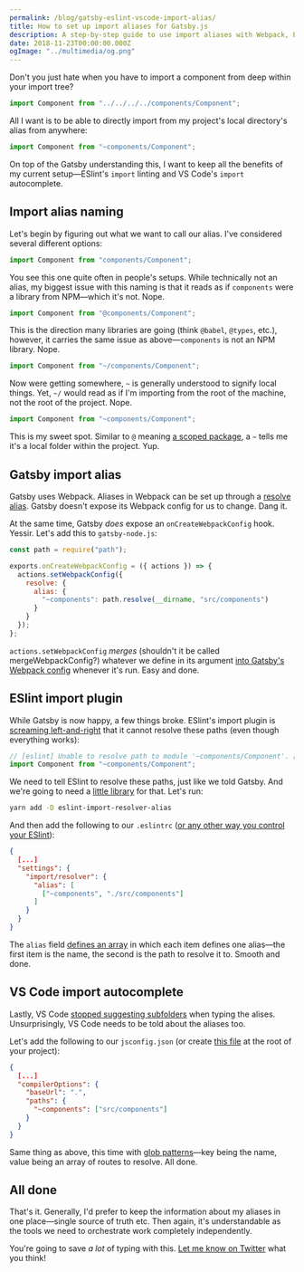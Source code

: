 ```yaml
---
permalink: /blog/gatsby-eslint-vscode-import-alias/
title: How to set up import aliases for Gatsby.js
description: A step-by-step guide to use import aliases with Webpack, ESlint, and VS Code
date: 2018-11-23T00:00:00.000Z
ogImage: "../multimedia/og.png"
---
```


Don't you just hate when you have to import a component from deep within your import tree?

```js
import Component from "../../../../components/Component";
```

All I want is to be able to directly import from my project's local directory's alias from anywhere:

```js
import Component from "~components/Component";
```

On top of the Gatsby understanding this, I want to keep all the benefits of my current setup—ESlint's `import` linting and VS Code's `import` autocomplete.

## Import alias naming

Let's begin by figuring out what we want to call our alias. I've considered several different options:

```js
import Component from "components/Component";
```

You see this one quite often in people's setups. While technically not an alias, my biggest issue with this naming is that it reads as if `components` were a library from NPM—which it's not. Nope.

```js
import Component from "@components/Component";
```

This is the direction many libraries are going (think `@babel`, `@types`, etc.), however, it carries the same issue as above—`components` is not an NPM library. Nope.

```js
import Component from "~/components/Component";
```

Now were getting somewhere, `~` is generally understood to signify local things. Yet, `~/` would read as if I'm importing from the root of the machine, not the root of the project. Nope.

```js
import Component from "~components/Component";
```

This is my sweet spot. Similar to `@` meaning [a scoped package](https://docs.npmjs.com/misc/scope), a `~` tells me it's a local folder within the project. Yup.

## Gatsby import alias

Gatsby uses Webpack. Aliases in Webpack can be set up through a [resolve alias](https://webpack.js.org/configuration/resolve/#resolve-alias). Gatsby doesn't expose its Webpack config for us to change. Dang it.

At the same time, Gatsby _does_ expose an `onCreateWebpackConfig` hook. Yessir. Let's add this to `gatsby-node.js`:

```js
const path = require("path");

exports.onCreateWebpackConfig = ({ actions }) => {
  actions.setWebpackConfig({
    resolve: {
      alias: {
        "~components": path.resolve(__dirname, "src/components")
      }
    }
  });
};
```

`actions.setWebpackConfig` _merges_ (shouldn't it be called mergeWebpackConfig?) whatever we define in its argument [into Gatsby's Webpack config](https://www.gatsbyjs.org/docs/add-custom-webpack-config/) whenever it's run. Easy and done.

## ESlint import plugin

While Gatsby is now happy, a few things broke. ESlint's import plugin is [screaming left-and-right](https://github.com/benmosher/eslint-plugin-import/blob/master/docs/rules/no-unresolved.md) that it cannot resolve these paths (even though everything works):

```js
// [eslint] Unable to resolve path to module '~components/Component'. [import/no-unresolved]
import Component from "~components/Component";
```

We need to tell ESlint to resolve these paths, just like we told Gatsby. And we're going to need a [little library](https://github.com/johvin/eslint-import-resolver-alias) for that. Let's run:

```sh
yarn add -D eslint-import-resolver-alias
```

And then add the following to our `.eslintrc` ([or any other way you control your ESlint](https://eslint.org/docs/user-guide/configuring#configuration-file-formats)):

```json
{
  [...]
  "settings": {
    "import/resolver": {
      "alias": [
        ["~components", "./src/components"]
      ]
    }
  }
}
```

The `alias` field [defines an array](https://github.com/johvin/eslint-import-resolver-alias#usage) in which each item defines one alias—the first item is the name, the second is the path to resolve it to. Smooth and done.

## VS Code import autocomplete

Lastly, VS Code [stopped suggesting subfolders](https://code.visualstudio.com/docs/editor/intellisense) when typing the alises. Unsurprisingly, VS Code needs to be told about the aliases too.

Let's add the following to our `jsconfig.json` (or create [this file](https://code.visualstudio.com/docs/languages/jsconfig) at the root of your project):

```json
{
  [...]
  "compilerOptions": {
    "baseUrl": ".",
    "paths": {
      "~components": ["src/components"]
    }
  }
}
```

Same thing as above, this time with [glob patterns](<https://en.wikipedia.org/wiki/Glob_(programming)>)—key being the name, value being an array of routes to resolve. All done.

## All done

That's it. Generally, I'd prefer to keep the information about my aliases in one place—single source of truth etc. Then again, it's understandable as the tools we need to orchestrate work completely independently.

You're going to save _a lot_ of typing with this. [Let me know on Twitter](https://twitter.com/mrozilla) what you think!

